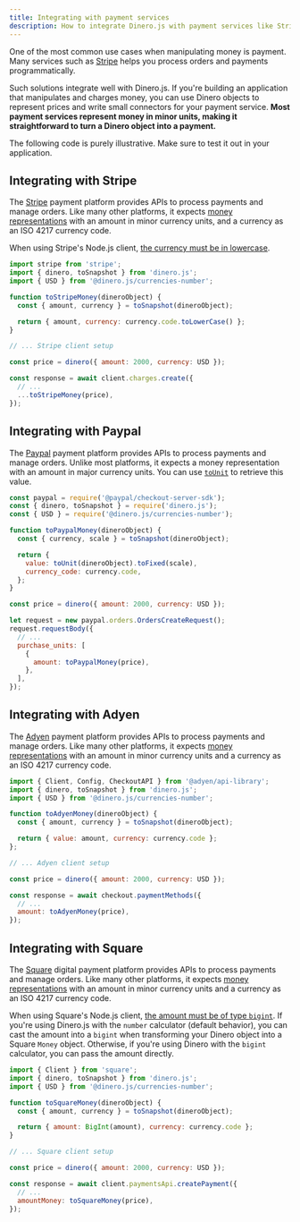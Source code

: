 ```yaml
---
title: Integrating with payment services
description: How to integrate Dinero.js with payment services like Stripe, Adyen, or Square.
---
```


One of the most common use cases when manipulating money is payment. Many services such as [Stripe](https://stripe.com/) helps you process orders and payments programmatically.

Such solutions integrate well with Dinero.js. If you're building an application that manipulates and charges money, you can use Dinero objects to represent prices and write small connectors for your payment service. **Most payment services represent money in minor units, making it straightforward to turn a Dinero object into a payment.**

<Alert type="info">

The following code is purely illustrative. Make sure to test it out in your application.

</Alert>

## Integrating with Stripe

The [Stripe](https://stripe.com/) payment platform provides APIs to process payments and manage orders. Like many other platforms, it expects [money representations](https://stripe.com/docs/currencies#zero-decimal) with an amount in minor currency units, and a currency as an ISO 4217 currency code.

When using Stripe's Node.js client, [the currency must be in lowercase](https://stripe.com/docs/api/charges/create?lang=node#create_charge-currency).

```js
import stripe from 'stripe';
import { dinero, toSnapshot } from 'dinero.js';
import { USD } from '@dinero.js/currencies-number';

function toStripeMoney(dineroObject) {
  const { amount, currency } = toSnapshot(dineroObject);

  return { amount, currency: currency.code.toLowerCase() };
}

// ... Stripe client setup

const price = dinero({ amount: 2000, currency: USD });

const response = await client.charges.create({
  // ...
  ...toStripeMoney(price),
});
```

## Integrating with Paypal

The [Paypal](https://www.paypal.com/) payment platform provides APIs to process payments and manage orders. Unlike most platforms, it expects a money representation with an amount in major currency units. You can use [`toUnit`](/docs/api/formatting/to-unit) to retrieve this value.

```js
const paypal = require('@paypal/checkout-server-sdk');
const { dinero, toSnapshot } = require('dinero.js');
const { USD } = require('@dinero.js/currencies-number');

function toPaypalMoney(dineroObject) {
  const { currency, scale } = toSnapshot(dineroObject);

  return {
    value: toUnit(dineroObject).toFixed(scale),
    currency_code: currency.code,
  };
}

const price = dinero({ amount: 2000, currency: USD });

let request = new paypal.orders.OrdersCreateRequest();
request.requestBody({
  // ...
  purchase_units: [
    {
      amount: toPaypalMoney(price),
    },
  ],
});
```

## Integrating with Adyen

The [Adyen](https://www.adyen.com/) payment platform provides APIs to process payments and manage orders. Like many other platforms, it expects [money representations](https://developer.squareup.com/reference/square/objects/Money) with an amount in minor currency units and a currency as an ISO 4217 currency code.

```js
import { Client, Config, CheckoutAPI } from '@adyen/api-library';
import { dinero, toSnapshot } from 'dinero.js';
import { USD } from '@dinero.js/currencies-number';

function toAdyenMoney(dineroObject) {
  const { amount, currency } = toSnapshot(dineroObject);

  return { value: amount, currency: currency.code };
};

// ... Adyen client setup

const price = dinero({ amount: 2000, currency: USD });

const response = await checkout.paymentMethods({
  // ...
  amount: toAdyenMoney(price),
});
```

## Integrating with Square

The [Square](https://squareup.com/) digital payment platform provides APIs to process payments and manage orders. Like many other platforms, it expects [money representations](https://docs.adyen.com/development-resources/currency-codes) with an amount in minor currency units and a currency as an ISO 4217 currency code.

When using Square's Node.js client, [the amount must be of type `bigint`](https://github.com/square/square-nodejs-sdk/blob/master/src/models/money.ts). If you're using Dinero.js with the `number` calculator (default behavior), you can cast the amount into a `bigint` when transforming your Dinero object into a Square `Money` object. Otherwise, if you're using Dinero with the `bigint` calculator, you can pass the amount directly.

```js
import { Client } from 'square';
import { dinero, toSnapshot } from 'dinero.js';
import { USD } from '@dinero.js/currencies-number';

function toSquareMoney(dineroObject) {
  const { amount, currency } = toSnapshot(dineroObject);

  return { amount: BigInt(amount), currency: currency.code };
}

// ... Square client setup

const price = dinero({ amount: 2000, currency: USD });

const response = await client.paymentsApi.createPayment({
  // ...
  amountMoney: toSquareMoney(price),
});
```
